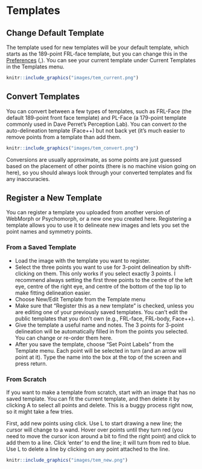 # Templates

## Change Default Template

The template used for new templates will be your default template, which starts as the 189-point FRL-face template, but you can change this in the [Preferences](#prefs-default-template) (<span class="cmd">,</span>). You can see your current template under Current Templates in the Templates menu.

```r
knitr::include_graphics("images/tem_current.png")
```

## Convert Templates

You can convert between a few types of templates, such as FRL-Face (the default 189-point front face template) and PL-Face (a 179-point template commonly used in Dave Perret's Perception Lab). You can convert *to* the auto-delineation template (Face++) but not back yet (it's much easier to remove points from a template than add them.

```r
knitr::include_graphics("images/tem_convert.png")
```

Conversions are usually approximate, as some points are just guessed based on the placement of other points (there is no machine vision going on here), so you should always look through your converted templates and fix any inaccuracies. 


## Register a New Template {#new-template}

You can register a template you uploaded from another version of 
WebMorph or Psychomorph, or a new one you created here. Registering a template allows you to use it to delineate new images and lets you set the point names and symmetry points.

### From a Saved Template

* Load the image with the template you want to register. 
* Select the three points you want to use for 3-point 
delineation by shift-clicking on them. This only works if you 
select exactly 3 points. I recommend always setting the first three points to the centre of the left eye, centre of the right eye, and centre of the bottom of the top lip to make fitting delineation easier.
* Choose New/Edit Template from the Template menu
* Make sure that "Register this as a new template" is checked, 
unless you are editing one of your previously saved templates. 
You can't edit the public templates that you don't own 
(e.g., FRL-face, FRL-body, Face++).
* Give the template a useful name and notes. The 3 points for 
3-point delineation will be automatically filled in from the points 
you selected. You can change or re-order them here.
* After you save the template, choose "Set Point Labels" from the 
Template menu. Each point will be selected in turn (and an arrow will 
point at it). Type the name into the box at the top of the screen 
and press return.

### From Scratch

If you want to make a template from scratch, start with an image that has no saved template. You can fit the current template, and then delete it by clicking <span class="cmd">A</span> to select all points and <span class="cmd">delete</span>. This is a buggy process right now, so it might take a few tries.

First, add new points using <span class="shiftcmd">click</span>. Use <span class="opt">L</span> to start drawing a new line; the cursor will change to a wand. Hover over points until they turn red (you need to move the cursor icon around a bit to find the right point) and click to add them to a line. Click 'enter' to end the line; it will turn from red to blue. Use <span class="shiftopt">L</span> to delete a line by clicking on any point attached to the line.


```r
knitr::include_graphics("images/tem_new.png")
```
